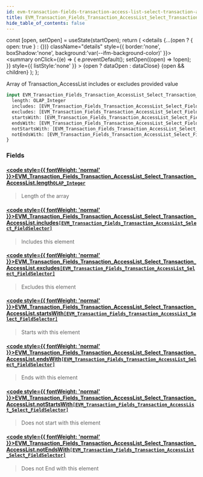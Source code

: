 ```yaml
---
id: evm-transaction-fields-transaction-access-list-select-transaction-access-list
title: EVM_Transaction_Fields_Transaction_AccessList_Select_Transaction_AccessList
hide_table_of_contents: false
---
```







  const [open, setOpen] = useState(startOpen);
  return (
    <details {...(open ? { open: true } : {})} className="details" style={{ border:'none', boxShadow:'none', background:'var(--ifm-background-color)' }}>
      <summary
        onClick={(e) => {
          e.preventDefault();
          setOpen((open) => !open);
        }}
        style={{ listStyle:'none' }}
      >
      {open ? dataOpen : dataClose}
      </summary>
      {open && children}
    </details>
  );
};








Array of Transaction_AccessList includes or excludes provided value


```graphql
input EVM_Transaction_Fields_Transaction_AccessList_Select_Transaction_AccessList {
  length: OLAP_Integer
  includes: [EVM_Transaction_Fields_Transaction_AccessList_Select_FieldSelector]
  excludes: [EVM_Transaction_Fields_Transaction_AccessList_Select_FieldSelector]
  startsWith: [EVM_Transaction_Fields_Transaction_AccessList_Select_FieldSelector]
  endsWith: [EVM_Transaction_Fields_Transaction_AccessList_Select_FieldSelector]
  notStartsWith: [EVM_Transaction_Fields_Transaction_AccessList_Select_FieldSelector]
  notEndsWith: [EVM_Transaction_Fields_Transaction_AccessList_Select_FieldSelector]
}
```




### Fields

#### [<code style={{ fontWeight: 'normal' }}>EVM_Transaction_Fields_Transaction_AccessList_Select_Transaction_AccessList.<b>length</b></code>](#)<Bullet />[`OLAP_Integer`](/docs/graphql-reference/inputs/olap-integer) <Badge class="badge badge--secondary" text="input"/> 
> 
> 
> Length of the array
> 

#### [<code style={{ fontWeight: 'normal' }}>EVM_Transaction_Fields_Transaction_AccessList_Select_Transaction_AccessList.<b>includes</b></code>](#)<Bullet />[`[EVM_Transaction_Fields_Transaction_AccessList_Select_FieldSelector]`](/docs/graphql-reference/inputs/evm-transaction-fields-transaction-access-list-select-field-selector) <Badge class="badge badge--secondary" text="list"/> <Badge class="badge badge--secondary" text="input"/> 
> 
> 
> Includes this element
> 

#### [<code style={{ fontWeight: 'normal' }}>EVM_Transaction_Fields_Transaction_AccessList_Select_Transaction_AccessList.<b>excludes</b></code>](#)<Bullet />[`[EVM_Transaction_Fields_Transaction_AccessList_Select_FieldSelector]`](/docs/graphql-reference/inputs/evm-transaction-fields-transaction-access-list-select-field-selector) <Badge class="badge badge--secondary" text="list"/> <Badge class="badge badge--secondary" text="input"/> 
> 
> 
> Excludes this element
> 

#### [<code style={{ fontWeight: 'normal' }}>EVM_Transaction_Fields_Transaction_AccessList_Select_Transaction_AccessList.<b>startsWith</b></code>](#)<Bullet />[`[EVM_Transaction_Fields_Transaction_AccessList_Select_FieldSelector]`](/docs/graphql-reference/inputs/evm-transaction-fields-transaction-access-list-select-field-selector) <Badge class="badge badge--secondary" text="list"/> <Badge class="badge badge--secondary" text="input"/> 
> 
> 
> Starts with this element
> 

#### [<code style={{ fontWeight: 'normal' }}>EVM_Transaction_Fields_Transaction_AccessList_Select_Transaction_AccessList.<b>endsWith</b></code>](#)<Bullet />[`[EVM_Transaction_Fields_Transaction_AccessList_Select_FieldSelector]`](/docs/graphql-reference/inputs/evm-transaction-fields-transaction-access-list-select-field-selector) <Badge class="badge badge--secondary" text="list"/> <Badge class="badge badge--secondary" text="input"/> 
> 
> 
> Ends with this element
> 

#### [<code style={{ fontWeight: 'normal' }}>EVM_Transaction_Fields_Transaction_AccessList_Select_Transaction_AccessList.<b>notStartsWith</b></code>](#)<Bullet />[`[EVM_Transaction_Fields_Transaction_AccessList_Select_FieldSelector]`](/docs/graphql-reference/inputs/evm-transaction-fields-transaction-access-list-select-field-selector) <Badge class="badge badge--secondary" text="list"/> <Badge class="badge badge--secondary" text="input"/> 
> 
> 
> Does not start with this element
> 

#### [<code style={{ fontWeight: 'normal' }}>EVM_Transaction_Fields_Transaction_AccessList_Select_Transaction_AccessList.<b>notEndsWith</b></code>](#)<Bullet />[`[EVM_Transaction_Fields_Transaction_AccessList_Select_FieldSelector]`](/docs/graphql-reference/inputs/evm-transaction-fields-transaction-access-list-select-field-selector) <Badge class="badge badge--secondary" text="list"/> <Badge class="badge badge--secondary" text="input"/> 
> 
> 
> Does not End with this element
> 



